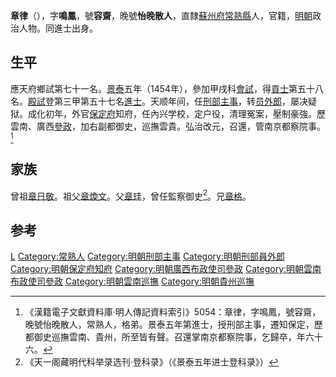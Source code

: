 {{明清人物信息框
| 姓名 = 章律
| 原名 =
| 圖片名稱 = 章律.jpg
| 圖片大小 = 220px
| 圖片說明 = 《滄浪亭五百名賢像》之章律石刻像
| 最高職務 = 右副都御史巡撫雲貴
| 國家 = 大明
| 爵位 =
| 籍貫 = [[南直隸|直隸]][[蘇州府|蘇州府]][[常熟縣|常熟縣]]
| 族裔 = 漢族
| 旗籍 = 
| 字號 = 字鳴鳳，號容齋，晚號怡晚散人
| 室名 = 
| 諡號 = 
| 出生日期 = [[宣德|宣德]]三年（1428年）
| 出生地點 = 
| 逝世日期 = [[弘治_(明朝)|弘治]]六年（1493年）
| 逝世地點 = 
| 墓葬 =
| 配偶 =
| 親屬 = （父）[[章珪|章珪]]<br>（兄）[[章儀|章儀]]、[[章表|章表]]、[[章格_(景泰進士)|章格]]
| 出身 = 
*景泰五年（1454年）甲戌科同進士出身
| 經歷 = 
| 著作 =
}}

'''章律'''（{{bd|1428年||1493年||Z}}），字'''鳴鳳'''，號'''容齋'''，晚號'''怡晚散人'''，直隸[[蘇州府|蘇州府]][[常熟縣|常熟縣]]人，官籍，[[明朝|明朝]]政治人物。同進士出身。

==生平==
應天府鄉試第七十一名。[[景泰|景泰]]五年（1454年），參加甲戌科[[會試|會試]]，得[[貢士|貢士]]第五十八名。[[殿試|殿試]]登第三甲第五十七名[[進士|進士]]。天顺年间，任[[刑部|刑部]][[主事|主事]]，转[[员外郎|员外郎]]，屡决疑狱。成化初年，外官[[保定府|保定府]]知府，任內兴学校，定户役，清理冤案，壓制豪強。歷雲南、廣西[[參政|參政]]，加右副都御史，巡撫雲貴。弘治改元，召還，管南京都察院事。<ref>《漢籍電子文獻資料庫·明人傳記資料索引》5054：章律，字鳴鳳，號容齋，晚號怡晚散人，常熟人，格弟。景泰五年第進士，授刑部主事，遷知保定，歷都御史巡撫雲南、貴州，所至皆有聲。召還掌南京都察院事，乞歸卒，年六十六。</ref>

==家族==
曾祖[[章日敬|章日敬]]。祖父[[章煥文|章煥文]]。父[[章珪|章珪]]，曾任監察御史<ref>《天一阁藏明代科举录选刊·登科录》（《景泰五年进士登科录》）</ref>。兄[[章格|章格]]。

==参考==
{{reflist}}

{{start box}}
{{s-off}}
{{s-before|[[謝蹇|謝蹇]]}}
{{s-title|明朝保定府知府|1467年－成化年間}}
{{s-after|[[劉觀_(正統舉人)|劉觀]]}}
{{end box}}

{{景泰五年甲戌科殿試金榜}}
{{Authority control}}

{{DEFAULTSORT:Zhang章}}
[[Category:章姓|L]]
[[Category:常熟人|Category:常熟人]]
[[Category:明朝刑部主事|Category:明朝刑部主事]]
[[Category:明朝刑部員外郎|Category:明朝刑部員外郎]]
[[Category:明朝保定府知府|Category:明朝保定府知府]]
[[Category:明朝廣西布政使司參政|Category:明朝廣西布政使司參政]]
[[Category:明朝雲南布政使司參政|Category:明朝雲南布政使司參政]]
[[Category:明朝雲南巡撫|Category:明朝雲南巡撫]]
[[Category:明朝貴州巡撫|Category:明朝貴州巡撫]]


{{明朝人物小作品}}